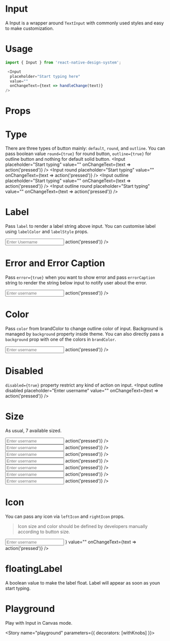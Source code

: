 
<Meta title="Input" component={Input} />

# Input
A Input is a wrapper around `TextInput` with commonly used styles and easy to make customization.

# Usage
```js
import { Input } from 'react-native-design-system';

 <Input
  placeholder="Start typing here"
  value=""
  onChangeText={text => handleChange(text)}
/>
```

# Props
<Props of={Input} />

# Type
There are three types of button mainly: `default`, `round`, and `outline`. You can pass boolean value `round={true}` for round button, `outline={true}` for outline button and nothing for default solid button.
<Preview>
  <Story name="type">
    <Stack>
      <Input
        placeholder="Start typing"
        value=""
        onChangeText={text => action('pressed')}
      />
      <Input
        round
        placeholder="Start typing"
        value=""
        onChangeText={text => action('pressed')}
      />
      <Input
        outline
        placeholder="Start typing"
        value=""
        onChangeText={text => action('pressed')}
      />
      <Input
        outline
        round
        placeholder="Start typing"
        value=""
        onChangeText={text => action('pressed')}
      />
    </Stack>
  </Story>
</Preview>

# Label
Pass `label` to render a label string above input. You can customise label using `labelColor` and `labelStyle` props.

<Preview>
  <Story name="label">
    <Input
        outline
        label="Username"
        placeholder="Enter Username"
        value=""
        onChangeText={text => action('pressed')}
      />
  </Story>
</Preview>

# Error and Error Caption
Pass `error={true}` when you want to show error and pass `errorCaption` string to render the string below input to notify user about the error.

<Preview>
  <Story name="error">
    <Input
        outline
        error={true}
        placeholder="Enter username"
        value=""
        errorCaption="Please check the username again"
        onChangeText={text => action('pressed')}
      />
  </Story>
</Preview>

# Color
Pass `color` from brandColor to change outline color of input. Background is managed by `background` property inside theme. You can also directly pass a `background` prop with one of the colors in `brandColor`.

<Preview>
  <Story name="color">
    <Input
        outline
        color="secondary"
        placeholder="Enter username"
        value=""
        onChangeText={text => action('pressed')}
      />
  </Story>
</Preview>

# Disabled
`disabled={true}` property restrict any kind of action on input.
<Preview>
  <Story name="disabled">
    <Input
      outline
      disabled
      placeholder="Enter username"
      value=""
      onChangeText={text => action('pressed')}
    />
  </Story>
</Preview>

# Size 
As usual, 7 available sized.

<Preview>
  <Story name="size">
    <Stack>
      <Input
        outline
        size="xxsmall"
        placeholder="Enter username"
        value=""
        onChangeText={text => action('pressed')}
      />
      <Input
        outline
        size="xsmall"
        placeholder="Enter username"
        value=""
        onChangeText={text => action('pressed')}
      />
      <Input
        outline
        size="small"
        placeholder="Enter username"
        value=""
        onChangeText={text => action('pressed')}
      />
      <Input
        outline
        size="medium"
        placeholder="Enter username"
        value=""
        onChangeText={text => action('pressed')}
      />
      <Input
        outline
        size="large"
        placeholder="Enter username"
        value=""
        onChangeText={text => action('pressed')}
      />
      <Input
        outline
        size="xlarge"
        placeholder="Enter username"
        value=""
        onChangeText={text => action('pressed')}
      />
      <Input
        outline
        size="xxlarge"
        placeholder="Enter username"
        value=""
        onChangeText={text => action('pressed')}
      />
    </Stack>
  </Story>
</Preview>

# Icon
You can pass any icon via `leftIcon` and `rightIcon` props.
> Icon size and color should be defined by developers manually according to button size.

<Preview>
  <Story name="icon">
    <Input
        outline
        placeholder="Enter username"
        leftIcon={
          <Feather
            name="user"
            size={22}
            color="grey" 
          />
        }
        value=""
        onChangeText={text => action('pressed')}
      />
  </Story>
</Preview>

# floatingLabel
A boolean value to make the label float. Label will appear as soon as youn start typing. 

# Playground
Play with Input in Canvas mode.

<Story name="playground" parameters={{ decorators: [withKnobs] }}>
  <ExampleInput />
</Story>